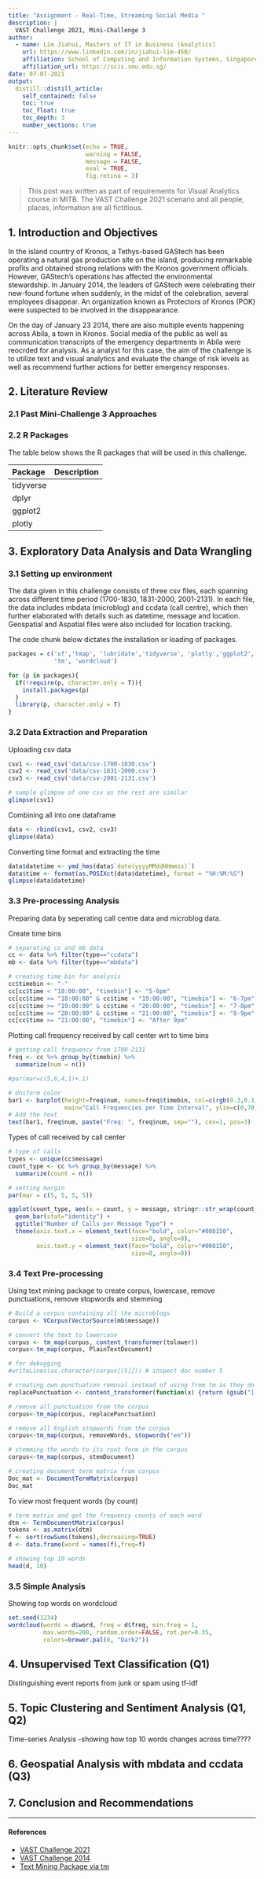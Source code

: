 ```yaml
---
title: "Assignment - Real-Time, Streaming Social Media "
description: |
  VAST Challenge 2021, Mini-Challenge 3
author:
  - name: Lim Jiahui, Masters of IT in Business (Analytics)
    url: https://www.linkedin.com/in/jiahui-lim-450/
    affiliation: School of Computing and Information Systems, Singapore Management University
    affiliation_url: https://scis.smu.edu.sg/
date: 07-07-2021
output:
  distill::distill_article:
    self_contained: false
    toc: true
    toc_float: true
    toc_depth: 3
    number_sections: true
---
```



```r
knitr::opts_chunk$set(echo = TRUE, 
                      warning = FALSE,
                      message = FALSE,
                      eval = TRUE,
                      fig.retina = 3)
```

> This post was written as part of requirements for Visual Analytics course in MITB. The VAST Challenge 2021 scenario and all people, places, information are all fictitious.

## 1. Introduction and Objectives

In the island country of Kronos, a Tethys-based GAStech has been operating a natural gas production site on the island, producing remarkable profits and obtained strong relations with the Kronos government officials. However, GAStech's operations has affected the environmental stewardship. In January 2014, the leaders of GAStech were celebrating their new-found fortune when suddenly, in the midst of the celebration, several employees disappear. An organization known as Protectors of Kronos (POK) were suspected to be involved in the disappearance.

On the day of January 23 2014, there are also multiple events happening across Abila, a town in Kronos. Social media of the public as well as communication transcripts of the emergency departments in Abila were reocrded for analysis. As a analyst for this case, the aim of the challenge is to utilize text and visual analytics and evaluate the change of risk levels as well as recommend further actions for better emergency responses.


## 2. Literature Review

### 2.1 Past Mini-Challenge 3 Approaches




### 2.2 R Packages

The table below shows the R packages that will be used in this challenge.

| Package | Description |
|:-------|:-------------|
| tidyverse |   |
| dplyr |  |
| ggplot2 |   |
| plotly |   |






## 3. Exploratory Data Analysis and Data Wrangling

### 3.1 Setting up environment

The data given in this challenge consists of three csv files, each spanning across different time period (1700-1830, 1831-2000, 2001-2131). In each file, the data includes mbdata (microblog) and ccdata (call centre), which then further elaborated with details such as datetime, message and location. Geospatial and Aspatial files were also included for location tracking.


The code chunk below dictates the installation or loading of packages.

```r
packages = c('sf','tmap', 'lubridate','tidyverse', 'plotly','ggplot2',
             'tm', 'wordcloud')

for (p in packages){
  if(!require(p, character.only = T)){
    install.packages(p)
  }
  library(p, character.only = T)
}

```


### 3.2 Data Extraction and Preparation

Uploading csv data

```r
csv1 <- read_csv('data/csv-1700-1830.csv')
csv2 <- read_csv('data/csv-1831-2000.csv')
csv3 <- read_csv('data/csv-2001-2131.csv')

# sample glimpse of one csv as the rest are similar
glimpse(csv1)

```

Combining all into one dataframe

```r
data <- rbind(csv1, csv2, csv3)
glimpse(data)

```

Converting time format and extracting the time

```r
data$datetime <- ymd_hms(data$`date(yyyyMMddHHmmss)`)
data$time <- format(as.POSIXct(data$datetime), format = "%H:%M:%S")
glimpse(data$datetime)

```


### 3.3 Pre-processing Analysis

Preparing data by seperating call centre data and microblog data. 

Create time bins

```r
# separating cc and mb data
cc <- data %>% filter(type=="ccdata")
mb <- data %>% filter(type=="mbdata")

# creating time bin for analysis
cc$timebin <- "-"
cc[cc$time < "18:00:00", "timebin"] <- "5-6pm"
cc[cc$time >= "18:00:00" & cc$time < "19:00:00", "timebin"] <- "6-7pm"
cc[cc$time >= "19:00:00" & cc$time < "20:00:00", "timebin"] <- "7-8pm"
cc[cc$time >= "20:00:00" & cc$time < "21:00:00", "timebin"] <- "8-9pm"
cc[cc$time >= "21:00:00", "timebin"] <- "After 9pm"

```

Plotting call frequency received by call center wrt to time bins

```r
# getting call frequency from 1700-2131
freq <- cc %>% group_by(timebin) %>%
  summarize(num = n())

#par(mar=c(5,6,4,1)+.1)

# Uniform color
bar1 <- barplot(height=freq$num, names=freq$timebin, col=c(rgb(0.3,0.1,0.4,0.6) , rgb(0.3,0.5,0.4,0.6)),
                main="Call Frequencies per Time Interval", ylim=c(0,70))
# Add the text 
text(bar1, freq$num, paste("Freq: ", freq$num, sep=""), cex=1, pos=3)

```



Types of call received by call center

```r
# type of calls
types <- unique(cc$message)
count_type <- cc %>% group_by(message) %>% 
  summarize(count = n()) 

# setting margin
par(mar = c(5, 5, 5, 5)) 

ggplot(count_type, aes(x = count, y = message, stringr::str_wrap(count_type$message, 15))) +
  geom_bar(stat="identity") +
  ggtitle("Number of Calls per Message Type") +
  theme(axis.text.x = element_text(face="bold", color="#008150",
                                   size=8, angle=0),
        axis.text.y = element_text(face="bold", color="#008150",
                                   size=8, angle=0))

```



### 3.4 Text Pre-processing

Using text mining package to create corpus, lowercase, remove punctuations, remove stopwords and stemming

```r
# Build a corpus containing all the microblogs
corpus <- VCorpus(VectorSource(mb$message))

# convert the text to lowercase
corpus <- tm_map(corpus, content_transformer(tolower))
corpus<-tm_map(corpus, PlainTextDocument)

# for debugging
#writeLines(as.character(corpus[[5]])) # inspect doc number 5

# creating own punctuation removal instead of using from tm as they do not insert blank spaces
replacePunctuation <- content_transformer(function(x) {return (gsub("[[:punct:]]"," ", x))})

# remove all punctuation from the corpus
corpus<-tm_map(corpus, replacePunctuation)

# remove all English stopwords from the corpus
corpus<-tm_map(corpus, removeWords, stopwords("en"))

# stemming the words to its root form in the corpus
corpus<-tm_map(corpus, stemDocument)

# creating document term matrix from corpus
Doc_mat <- DocumentTermMatrix(corpus)
Doc_mat

```


To view most frequent words (by count)

```r
# term matrix and get the frequency counts of each word
dtm <- TermDocumentMatrix(corpus)
tokens <- as.matrix(dtm)
f <- sort(rowSums(tokens),decreasing=TRUE)
d <- data.frame(word = names(f),freq=f)

# showing top 10 words
head(d, 10)

```


### 3.5 Simple Analysis

Showing top words on wordcloud

```r
set.seed(1234)
wordcloud(words = d$word, freq = d$freq, min.freq = 1,
          max.words=200, random.order=FALSE, rot.per=0.35, 
          colors=brewer.pal(8, "Dark2"))

```






## 4. Unsupervised Text Classification (Q1)

Distinguishing event reports from junk or spam using tf-idf






## 5. Topic Clustering and Sentiment Analysis (Q1, Q2)




Time-series Analysis
-showing how top 10 words changes across time????
 




## 6. Geospatial Analysis with mbdata and ccdata (Q3)







## 7. Conclusion and Recommendations




---
#### References

- [VAST Challenge 2021](https://vast-challenge.github.io/2021/MC3.html)
- [VAST Challenge 2014](http://www.vacommunity.org/VAST+Challenge+2014)
- [Text Mining Package via tm](https://cran.r-project.org/web/packages/tm/vignettes/tm.pdf)






















